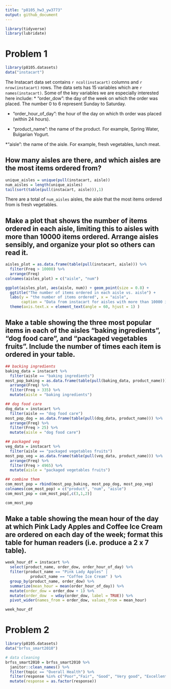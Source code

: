 ```yaml
---
title: "p8105_hw3_yw3773"
output: github_document
---
```

```r
library(tidyverse)
library(lubridate)
```

# Problem 1
```r
library(p8105.datasets)
data("instacart") 
```

The Instacart data set contains `r ncol(instacart)` columns and `r nrow(instacart)` rows. The data sets has 15 variables which are `r names(instacart)`. Some of the key variables we are especially interested here include: 
* "order_dow": the day of the week on which the order was placed. The number 0 to 6 represent Sunday to Saturday.

* "order_hour_of_day": the hour of the day on which th order was placed (within 24 hours).

* "product_name": the name of the product. For example, Spring Water, Bulgarian Yogurt.

*"aisle": the name of the aisle. For example, fresh vegetables, lunch meat.

## How many aisles are there, and which aisles are the most items ordered from?
```r
unique_aisles = unique(pull(instacart, aisle))
num_aisles = length(unique_aisles)
tail(sort(table(pull(instacart, aisle))),1)
```
There are a total of `num_aisles` aisles, the aisle that the most items ordered from is fresh vegetables.


## Make a plot that shows the number of items ordered in each aisle, limiting this to aisles with more than 10000 items ordered. Arrange aisles sensibly, and organize your plot so others can read it.
```r
aisles_plot = as.data.frame(table(pull(instacart, aisle))) %>%
  filter(Freq > 10000) %>%
  arrange(Freq)
colnames(aisles_plot) = c("aisle", "num")

ggplot(aisles_plot, aes(aisle, num)) + geom_point(size = 0.8) +
  ggtitle("The number of items ordered in each aisle vs. aisle") +
  labs(y = "the number of items ordered", x = "aisle", 
       caption = "Data from instacart for aisles with more than 10000 items ordered") +
  theme(axis.text.x = element_text(angle = 60, hjust = 1) )
```

## Make a table showing the three most popular items in each of the aisles “baking ingredients”, “dog food care”, and “packaged vegetables fruits”. Include the number of times each item is ordered in your table.
```r
## backing ingredients
baking_data = instacart %>%
  filter(aisle == "baking ingredients") 
most_pop_baking = as.data.frame(table(pull(baking_data, product_name))) %>%
  arrange(Freq) %>%
  filter(Freq > 335) %>%
  mutate(aisle = "baking ingredients")

## dog food care
dog_data = instacart %>%
  filter(aisle == "dog food care") 
most_pop_dog = as.data.frame(table(pull(dog_data, product_name))) %>%
  arrange(Freq) %>%
  filter(Freq > 25) %>%
  mutate(aisle = "dog food care")

## packaged veg
veg_data = instacart %>%
  filter(aisle == "packaged vegetables fruits") 
most_pop_veg = as.data.frame(table(pull(veg_data, product_name))) %>%
  arrange(Freq) %>%
  filter(Freq > 4965) %>%
  mutate(aisle = "packaged vegetables fruits")

## combine them
com_most_pop = rbind(most_pop_baking, most_pop_dog, most_pop_veg) 
colnames(com_most_pop) = c("product", "num", "aisle")
com_most_pop = com_most_pop[,c(3,1,2)]

com_most_pop
```

## Make a table showing the mean hour of the day at which Pink Lady Apples and Coffee Ice Cream are ordered on each day of the week; format this table for human readers (i.e. produce a 2 x 7 table).

```r
week_hour_df = instacart %>%
  select(product_name, order_dow, order_hour_of_day) %>%
  filter(product_name == "Pink Lady Apples" | 
           product_name == "Coffee Ice Cream" ) %>%
  group_by(product_name, order_dow) %>%
  summarize(mean_hour = mean(order_hour_of_day)) %>%
  mutate(order_dow = order_dow + 1) %>% 
  mutate(order_dow  = wday(order_dow, label = TRUE)) %>%
  pivot_wider(names_from = order_dow, values_from = mean_hour)

week_hour_df
```

# Problem 2
```r
library(p8105.datasets)
data("brfss_smart2010") 
```

```r
# data cleaning
brfss_smart2010 = brfss_smart2010 %>%
  janitor::clean_names() %>%
  filter(topic == "Overall Health") %>%
  filter(response %in% c("Poor","Fair", "Good", "Very good", "Excellent")) %>%
  mutate(response = as.factor(response)) 
```





































